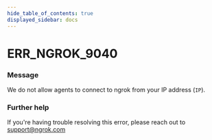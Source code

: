 ```yaml
---
hide_table_of_contents: true
displayed_sidebar: docs
---
```



# ERR_NGROK_9040

### Message
We do not allow agents to connect to ngrok from your IP address (`IP`).

<ErrorDetails error='err_ngrok_9040' />


### Further help
If you're having trouble resolving this error, please reach out to [support@ngrok.com](mailto:support@ngrok.com?subject=Help%20with%20ERR_NGROK_9040)

